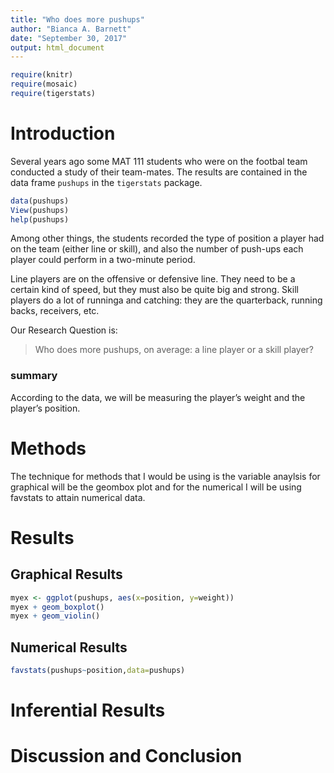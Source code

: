 ---
title: "Who does more pushups"
author: "Bianca A. Barnett"
date: "September 30, 2017"
output: html_document
---

```{r include=FALSE}
require(knitr)
require(mosaic)
require(tigerstats)
```
<!-- We recommend you use git branches -- create a separate branch for each major section i.e. Introduction, Methods, Results, Inferential Results, and Discussion and Conclusions - leave the YAML block untouched until the final merge where you put in your own name !-->

# Introduction

Several years ago some MAT 111 students who were on the footbal team conducted a study of their team-mates.  The results are contained in the data frame `pushups` in the `tigerstats` package.

```{r eval=FALSE}
data(pushups)
View(pushups)
help(pushups)
```

Among other things, the students recorded the type of position a player had on the team (either line or skill), and also the number of push-ups each player could perform in a two-minute period.

Line players are on the offensive or defensive line.  They need to be a certain kind of speed, but they must also be quite big and strong.  Skill players do a lot of runninga and catching:  they are the quarterback, running backs, receivers, etc.

Our Research Question is:

  >Who does more pushups, on average: a line player or a skill player?
  
### summary
According to the data, we will be measuring the player's weight and the player's position. 

# Methods
<!--Decide on your methods:  use "variable analysis" or other appropriate descriptors.  Make sure to choose at least one graphical method and at least one numerical method.!-->

The technique for methods that I would be using is the variable anaylsis for graphical will be the geombox plot and for the numerical I will be using favstats to attain numerical data. 


# Results
<!--You have both graphical and numerical methods, so you will have both graphical and numerical results to consider.!-->



## Graphical Results
<!--Your graph should have a good title, and axes should be labled as needed.  Discuss your graphical results, showing how they answer the research question.  Use specific features of the graph in your discussion.!-->

```{r}
myex <- ggplot(pushups, aes(x=position, y=weight))
myex + geom_boxplot()
myex + geom_violin()
```

## Numerical Results
<!--Numerical results go here. Use the numerical results to describe the patterns if any that exist in the data as focused toward the research question!-->


```{r}
favstats(pushups~position,data=pushups)
```


# Inferential Results
<!--State hypothesis clearly.  Make sure your discussion of the inferential test covers all the aspects that the test output produces, such as test statistic, p-value etc.  Make a decision about the null hypothesis, explain the assumptions on which the selected test/procedure was based, and why the chosen procedure satisfys the assumptions and is appropriate to answer the research question!-->


# Discussion and Conclusion
<!--State your overall conclusion.  This is also a good place to mention other Research Questions that came to mind as you were carrying out this study.!-->

